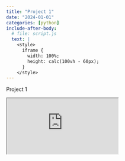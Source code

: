 ```yaml
---
title: "Project 1"
date: "2024-01-01"
categories: [python]
include-after-body:
  # file: script.js
  text: |
    <style>
      iframe {
        width: 100%;
        height: calc(100vh - 60px);
      }
    </style>
---
```


Project 1

```{=html}
<iframe src="https://quarto.org/"></iframe>
<!-- allow="fullscreen" -->
```
